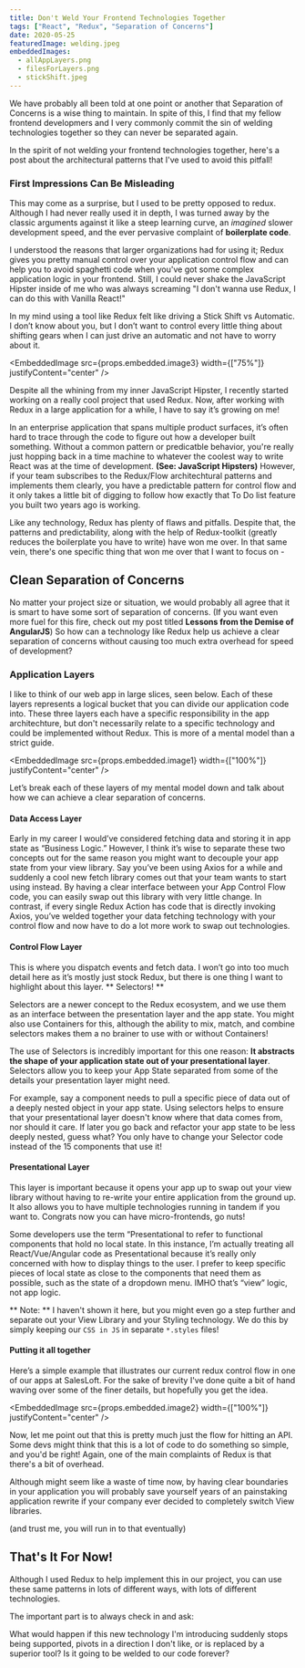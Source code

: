 ```yaml
---
title: Don't Weld Your Frontend Technologies Together
tags: ["React", "Redux", "Separation of Concerns"]
date: 2020-05-25
featuredImage: welding.jpeg
embeddedImages:
  - allAppLayers.png
  - filesForLayers.png
  - stickShift.jpeg
---
```


We have probably all been told at one point or another that Separation of Concerns is a wise thing to maintain. In spite of this, I find that my fellow frontend developmers and I very commonly commit the sin of welding technologies together so they can never be separated again.

In the spirit of not welding your frontend technologies together, here's a post about the architectural patterns that I've used to avoid this pitfall!

### First Impressions Can Be Misleading

This may come as a surprise, but I used to be pretty opposed to redux. Although I had never really used it in depth, I was turned away by the classic arguments against it like a steep learning curve, an _imagined_ slower development speed, and the ever pervasive complaint of **boilerplate code**.

I understood the reasons that larger organizations had for using it; Redux gives you pretty manual control over your application control flow and can help you to avoid spaghetti code when you've got some complex application logic in your frontend. Still, I could never shake the JavaScript Hipster inside of me who was always screaming "I don't wanna use Redux, I can do this with Vanilla React!"

In my mind using a tool like Redux felt like driving a Stick Shift vs Automatic. I don’t know about you, but I don’t want to control every little thing about shifting gears when I can just drive an automatic and not have to worry about it.

<EmbeddedImage
  src={props.embedded.image3}
  width={["75%"]}
  justifyContent="center"
/>

Despite all the whining from my inner JavaScript Hipster, I recently started working on a really cool project that used Redux. Now, after working with Redux in a large application for a while, I have to say it’s growing on me!

In an enterprise application that spans multiple product surfaces, it’s often hard to trace through the code to figure out how a developer built something. Without a common pattern or predicatble behavior, you're really just hopping back in a time machine to whatever the coolest way to write React was at the time of development. **(See: JavaScript Hipsters)** However, if your team subscribes to the Redux/Flow architechtural patterns and implements them clearly, you have a predictable pattern for control flow and it only takes a little bit of digging to follow how exactly that To Do list feature you built two years ago is working.

Like any technology, Redux has plenty of flaws and pitfalls. Despite that, the patterns and predictability, along with the help of Redux-toolkit (greatly reduces the boilerplate you have to write) have won me over. In that same vein, there's one specific thing that won me over that I want to focus on -

## Clean Separation of Concerns

No matter your project size or situation, we would probably all agree that it is smart to have some sort of separation of concerns. (If you want even more fuel for this fire, check out my post titled **Lessons from the Demise of AngularJS**) So how can a technology like Redux help us achieve a clear separation of concerns without causing too much extra overhead for speed of development?

### Application Layers

I like to think of our web app in large slices, seen below. Each of these layers represents a logical bucket that you can divide our application code into. These three layers each have a specific responsibility in the app architechture, but don't necessarily relate to a specific technology and could be implemented without Redux. This is more of a mental model than a strict guide.

<EmbeddedImage
  src={props.embedded.image1}
  width={["100%"]}
  justifyContent="center"
/>

Let’s break each of these layers of my mental model down and talk about how we can achieve a clear separation of concerns.

#### Data Access Layer

Early in my career I would’ve considered fetching data and storing it in app state as “Business Logic.” However, I think it’s wise to separate these two concepts out for the same reason you might want to decouple your app state from your view library. Say you’ve been using Axios for a while and suddenly a cool new fetch library comes out that your team wants to start using instead.
By having a clear interface between your App Control Flow code, you can easily swap out this library with very little change. In contrast, if every single Redux Action has code that is directly invoking Axios, you’ve welded together your data fetching technology with your control flow and now have to do a lot more work to swap out technologies.

#### Control Flow Layer

This is where you dispatch events and fetch data. I won’t go into too much detail here as it’s mostly just stock Redux, but there is one thing I want to highlight about this layer. ** Selectors! **

Selectors are a newer concept to the Redux ecosystem, and we use them as an interface between the presentation layer and the app state. You might also use Containers for this, although the ability to mix, match, and combine selectors makes them a no brainer to use with or without Containers!

The use of Selectors is incredibly important for this one reason: **It abstracts the shape of your application state out of your presentational layer**. Selectors allow you to keep your App State separated from some of the details your presentation layer might need.

For example, say a component needs to pull a specific piece of data out of a deeply nested object in your app state. Using selectors helps to ensure that your presentational layer doesn't know where that data comes from, nor should it care. If later you go back and refactor your app state to be less deeply nested, guess what? You only have to change your Selector code instead of the 15 components that use it!

#### Presentational Layer

This layer is important because it opens your app up to swap out your view library without having to re-write your entire application from the ground up. It also allows you to have multiple technologies running in tandem if you want to. Congrats now you can have micro-frontends, go nuts!

Some developers use the term “Presentational to refer to functional components that hold no local state. In this instance, I’m actually treating all React/Vue/Angular code as Presentational because it’s really only concerned with how to display things to the user. I prefer to keep specific pieces of local state as close to the components that need them as possible, such as the state of a dropdown menu. IMHO that’s “view” logic, not app logic.

** Note: ** I haven't shown it here, but you might even go a step further and separate out your View Library and your Styling technology. We do this by simply keeping our `CSS in JS` in separate `*.styles` files!

#### Putting it all together

Here’s a simple example that illustrates our current redux control flow in one of our apps at SalesLoft. For the sake of brevity I've done quite a bit of hand waving over some of the finer details, but hopefully you get the idea.

<EmbeddedImage
  src={props.embedded.image2}
  width={["100%"]}
  justifyContent="center"
/>

Now, let me point out that this is pretty much just the flow for hitting an API. Some devs might think that this is a lot of code to do something so simple, and you'd be right! Again, one of the main complaints of Redux is that there's a bit of overhead.

Although might seem like a waste of time now, by having clear boundaries in your application you will probably save yourself years of an painstaking application rewrite if your company ever decided to completely switch View libraries.

(and trust me, you will run in to that eventually)

## That's It For Now!

Although I used Redux to help implement this in our project, you can use these same patterns in lots of different ways, with lots of different technologies.

The important part is to always check in and ask:

What would happen if this new technology I'm introducing suddenly stops being supported, pivots in a direction I don't like, or is replaced by a superior tool? Is it going to be welded to our code forever?
